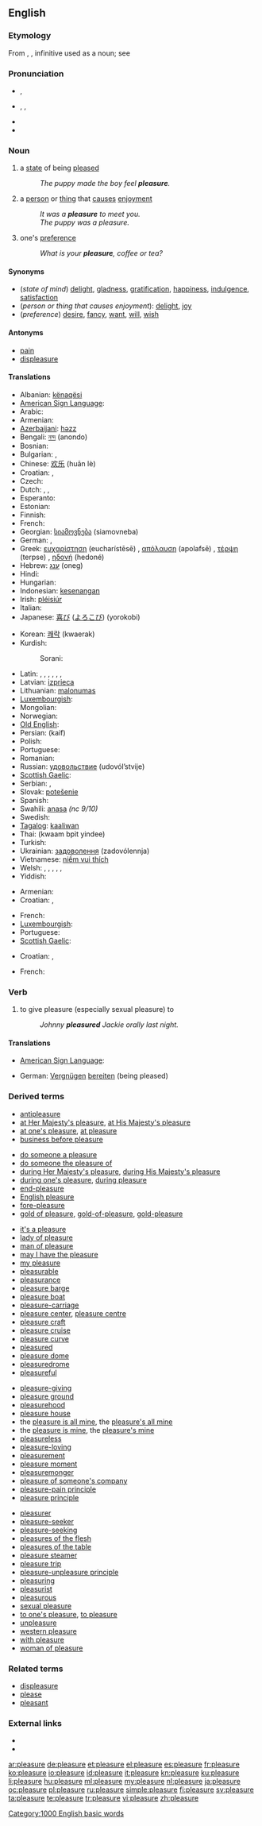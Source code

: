 ==English==
{{wikipedia}}

===Etymology===
From {{etyl|fro}} {{term|plesir}}, {{term|plaisir||to please}}, infinitive used as a noun; see {{term|please}}

===Pronunciation===
* {{a|UK}} {{IPA|/ˈplɛʒə/}}, {{SAMPA|/"plEZ@/}}
* {{a|US}} {{enPR|plĕzhʹər}}, {{IPA|/ˈplɛʒɚ/}}, {{SAMPA|/"plEZ@`/}}
* {{audio|en-us-pleasure.ogg|Audio (US)}}
* {{rhymes|ɛʒə(r)}}

===Noun===
{{en-noun}}

# {{uncountable}} a [[state]] of being [[please]]d
#: ''The puppy made the boy feel '''pleasure'''.''
# {{countable}} a [[person]] or [[thing]] that [[cause]]s [[enjoyment]]
#: ''It was a '''pleasure''' to meet you.''
#: ''The puppy was a pleasure.''
# {{uncountable}} one's [[preference]]
#: ''What is your '''pleasure''', coffee or tea?''

====Synonyms====
* (''state of mind'') [[delight]], [[gladness]], [[gratification]], [[happiness]], [[indulgence]], [[satisfaction]]
* (''person or thing that causes enjoyment''): [[delight]], [[joy]]
* (''preference'') [[desire]], [[fancy]], [[want]], [[will]], [[wish]]

====Antonyms====
* [[pain]]
* [[displeasure]]

====Translations====
{{trans-top|a state of being pleased}}
* Albanian: [[kënaqësi]] {{g|Albanian}}
* [[American Sign Language]]: {{tø|ase|OpenB@Chest-PalmBack RoundSurface|xs=American Sign Language}}
* Arabic: {{Arab|[[متعة]]}} {{f}}
* Armenian: {{t-|hy|հաճույք|tr=hač̣uyk’}}
* [[Azerbaijani]]: [[həzz]]
* Bengali: [[নন্দ]] (anondo)
* Bosnian: {{t-|bs|zadovoljstvo|n}}
* Bulgarian: {{t+|bg|удоволствие|n|tr=udovolstvie}}, {{t+|bg|наслада|f|tr=naslada}}
* Chinese: [[欢乐]] (huān lè)
* Croatian: {{t-|hr|užitak|m|alt=užítak}}, {{t-|hr|zadovoljstvo|n|alt=zadovòljstvo}}
* Czech: {{t-|cs|potěšení|m}}
* Dutch: {{t+|nl|genoegen|n}}, {{t-|nl|welbehagen|n}}, {{t-|nl|plezier|n}}
* Esperanto: {{t-|eo|plezuro|xs=Esperanto}}
* Estonian: {{t-|et|lõbu}}
* Finnish: {{t+|fi|huvi}}
* French: {{t+|fr|plaisir|m}}
* Georgian: [[სიამოვნება]] (siamovneba)
* German: {{t+|de|Vergnügen|n}}, {{t-|de|gern geschehen}}
* Greek: [[ευχαρίστηση]] (eucharístēsē) {{f}}, [[απόλαυση]] (apolafsē) {{f}}, [[τέρψη]] (terpse) {{f}}, [[ηδονή]] (hedoné) {{f}}
* Hebrew: [[ענג]] (oneg) {{m}}
* Hindi: {{t-|hi|आनंद|m|tr=ānand|xs=Hindi}}
* Hungarian: {{t+|hu|gyönyörűség}}
* Indonesian: [[kesenangan]]
* Irish: [[pléisiúr]] {{m}}
* Italian: {{t+|it|piacere|m}}
* Japanese: [[喜び]] ([[よろこび]]) (yorokobi)
{{trans-mid}}
* Korean: [[쾌락]] (kwaerak)
* Kurdish:
*: Sorani: {{t|ku|خۆشی|tr=xoshí|sc=ku-Arab}}
* Latin: {{t-|la|voluptas|f}}, {{t-|la|iucunditas|f}}, {{t|la|delectatio|f}}, {{t|la|oblectatio|f}}, {{t|la|delectamentum|n}}, {{t|la|graudium|n}}, {{t-|la|dulcedo|f}}
* Latvian: [[izprieca]] {{f}}
* Lithuanian: [[malonumas]] {{g|Lithuanian}}
* [[Luxembourgish]]: {{t|lb|Plëséier|m}}
* Mongolian: {{t-|mn|баяр жаргал|tr=bajar žargal|sc=Cyrl|xs=Mongolian}}
* Norwegian: {{t+|no|fornøyelse|m}}
* [[Old English]]: {{t-|ang|dream|m|alt=drēam|xs=Old English}}
* Persian: {{fa-Arab|[[کیف]]}} (kaif)
* Polish: {{t+|pl|przyjemność|f}}
* Portuguese: {{t+|pt|prazer|m}}
* Romanian: {{t-|ro|plăcere|f}}
* Russian: [[удовольствие]] (udovól’stvije) {{n}}
* [[Scottish Gaelic]]: {{t|gd|tlachd|f}}
* Serbian: {{t-|sr|задовољство|n|tr=zadovoljstvo|sc=Cyrl}}, {{t-|sr|ужитак|m|tr=užitak|sc=Cyrl}}
* Slovak: [[potešenie]] {{n}}
* Spanish: {{t+|es|placer|m}}
* Swahili: [[anasa]] ''(nc 9/10)''
* Swedish: {{t+|sv|behag|n}}
* [[Tagalog]]: [[kaaliwan]]
* Thai: {{Thai|[[ความปิติยินดี]]}} (kwaam bpìt yindee)
* Turkish: {{t+|tr|zevk}}
* Ukrainian: [[задоволення]] (zadovólennja) {{f}}
* Vietnamese: [[niềm vui thích]]
* Welsh: {{t|cy|bodd|m|xs=Welsh}}, {{t|cy|boddhâd|m|xs=Welsh}}, {{t|cy|hyfrydwch|m|xs=Welsh}}, {{t|cy|mwynhâd|m|xs=Welsh}}, {{t|cy|mwyniant|m|f|xs=Welsh}}, {{t+|cy|pleser|m|xs=Welsh}}
* Yiddish: {{t-|yi|פֿאַרגעניגן|n|m|tr=fargenigen|xs=Yiddish}}
{{trans-bottom}}

{{trans-top|person or thing that causes enjoyment}}
* Armenian: {{t-|hy|հաճույք|tr=hač̣uyk’}}
* Croatian: {{t-|hr|užitak|m|alt=užítak}}, {{t-|hr|zadovoljstvo|n|alt=zadovòljstvo}}
{{trans-mid}}
* French: {{t+|fr|plaisir|m}}
* [[Luxembourgish]]: {{t|lb|Plëséier|m}}
* Portuguese: {{t|pt|prazer|m}}
* [[Scottish Gaelic]]: {{t|gd|tlachd|f}}
{{trans-bottom}}

{{trans-top|one's preference}}
* Croatian: {{t|hr|preferencija|f|alt=preferèncija}},
{{trans-mid}}
* French: {{t+|fr|désir|m}}
{{trans-bottom}}

===Verb===
{{en-verb|pleasur|ing}}

# {{transitive}} to give pleasure (especially sexual pleasure) to
#: ''Johnny '''pleasured''' Jackie orally last night.''

====Translations====
{{trans-top|one's preference}}
* [[American Sign Language]]: {{tø|ase|OpenB@Chest-PalmBack RoundSurface|xs=American Sign Language}}
{{trans-mid}}
* German: [[Vergnügen]] [[bereiten]] (being pleased)
{{trans-bottom}}

===Derived terms===
{{rel-top4}}
* [[antipleasure]]
* [[at Her Majesty's pleasure]], [[at His Majesty's pleasure]]
* [[at one's pleasure]], [[at pleasure]]
* [[business before pleasure]]
<!--For "displeasure" see "Related terms" below-->
* [[do someone a pleasure]]
* [[do someone the pleasure of]]
* [[during Her Majesty's pleasure]], [[during His Majesty's pleasure]]
* [[during one's pleasure]], [[during pleasure]]
* [[end-pleasure]]
* [[English pleasure]]
* [[fore-pleasure]]
* [[gold of pleasure]], [[gold-of-pleasure]], [[gold-pleasure]]
{{rel-mid4}}
* [[it's a pleasure]]
* [[lady of pleasure]]
* [[man of pleasure]]
* [[may I have the pleasure]]
* [[my pleasure]]
* [[pleasurable]]<!--from which some terms are derived-->
* [[pleasurance]]
* [[pleasure barge]]
* [[pleasure boat]]
* [[pleasure-carriage]]
* [[pleasure center]], [[pleasure centre]]
* [[pleasure craft]]
* [[pleasure cruise]]
* [[pleasure curve]]
* [[pleasured]]<!--adjective-->
* [[pleasure dome]]
* [[pleasuredrome]]
* [[pleasureful]]
{{rel-mid4}}
* [[pleasure-giving]]
* [[pleasure ground]]
* [[pleasurehood]]
* [[pleasure house]]
* the [[pleasure is all mine]], the [[pleasure's all mine]]
* the [[pleasure is mine]], the [[pleasure's mine]]
* [[pleasureless]]
* [[pleasure-loving]]
* [[pleasurement]]
* [[pleasure moment]]
* [[pleasuremonger]]
* [[pleasure of someone's company]]
* [[pleasure-pain principle]]
* [[pleasure principle]]
{{rel-mid4}}
* [[pleasurer]]
* [[pleasure-seeker]]
* [[pleasure-seeking]]
* [[pleasures of the flesh]]
* [[pleasures of the table]]
* [[pleasure steamer]]
* [[pleasure trip]]
* [[pleasure-unpleasure principle]]
* [[pleasuring]]<!--noun-->
* [[pleasurist]]
* [[pleasurous]]
* [[sexual pleasure]]
* [[to one's pleasure]], [[to pleasure]]
* [[unpleasure]]
* [[western pleasure]]
* [[with pleasure]]
* [[woman of pleasure]]
{{rel-bottom}}

===Related terms===
* [[displeasure]]<!--not directly from the English "pleasure"-->
* [[please]]
* [[pleasant]]

===External links===
* {{R:Webster 1913}}
* {{R:Century 1911}}

[[Category:1000 English basic words]]

[[ar:pleasure]]
[[de:pleasure]]
[[et:pleasure]]
[[el:pleasure]]
[[es:pleasure]]
[[fr:pleasure]]
[[ko:pleasure]]
[[io:pleasure]]
[[id:pleasure]]
[[it:pleasure]]
[[kn:pleasure]]
[[ku:pleasure]]
[[li:pleasure]]
[[hu:pleasure]]
[[ml:pleasure]]
[[my:pleasure]]
[[nl:pleasure]]
[[ja:pleasure]]
[[oc:pleasure]]
[[pl:pleasure]]
[[ru:pleasure]]
[[simple:pleasure]]
[[fi:pleasure]]
[[sv:pleasure]]
[[ta:pleasure]]
[[te:pleasure]]
[[tr:pleasure]]
[[vi:pleasure]]
[[zh:pleasure]]